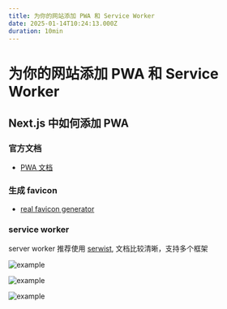 ```yaml
---
title: 为你的网站添加 PWA 和 Service Worker
date: 2025-01-14T10:24:13.000Z
duration: 10min
---
```


# 为你的网站添加 PWA 和 Service Worker

## Next.js 中如何添加 PWA

### 官方文档

- [PWA 文档](https://nextjs.org/docs/app/building-your-application/configuring/progressive-web-apps)

### 生成 favicon

- [real favicon generator](https://realfavicongenerator.net/)

### service worker

server worker 推荐使用 [serwist](https://github.com/serwist/serwist), 文档比较清晰，支持多个框架

![example](./images/react-build-and-link.png)

![example](./images/react-build-and-link.png)

![example](./images/react-build-and-link.png)
